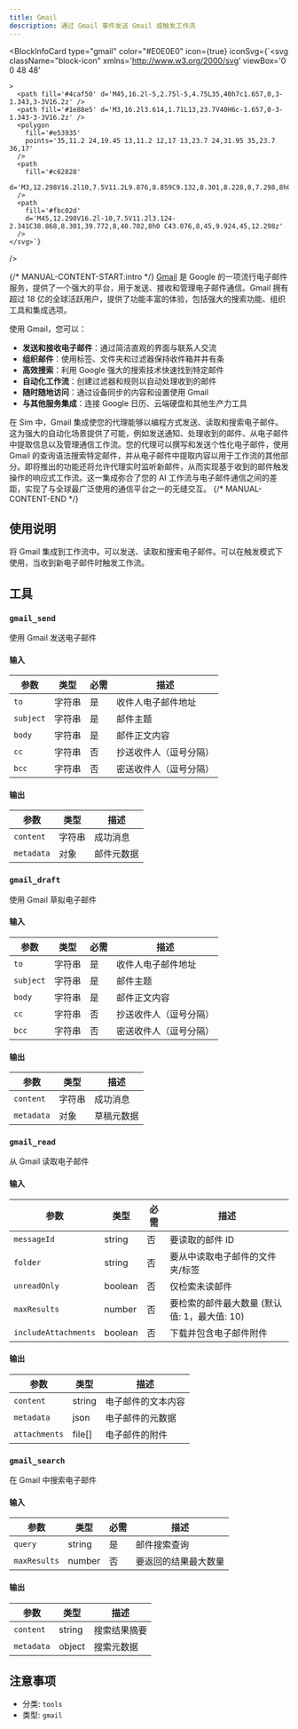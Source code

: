 ```yaml
---
title: Gmail
description: 通过 Gmail 事件发送 Gmail 或触发工作流
---
```



<BlockInfoCard 
  type="gmail"
  color="#E0E0E0"
  icon={true}
  iconSvg={`<svg className="block-icon"
      xmlns='http://www.w3.org/2000/svg'
      viewBox='0 0 48 48'
      
      
      
    >
      <path fill='#4caf50' d='M45,16.2l-5,2.75l-5,4.75L35,40h7c1.657,0,3-1.343,3-3V16.2z' />
      <path fill='#1e88e5' d='M3,16.2l3.614,1.71L13,23.7V40H6c-1.657,0-3-1.343-3-3V16.2z' />
      <polygon
        fill='#e53935'
        points='35,11.2 24,19.45 13,11.2 12,17 13,23.7 24,31.95 35,23.7 36,17'
      />
      <path
        fill='#c62828'
        d='M3,12.298V16.2l10,7.5V11.2L9.876,8.859C9.132,8.301,8.228,8,7.298,8h0C4.924,8,3,9.924,3,12.298z'
      />
      <path
        fill='#fbc02d'
        d='M45,12.298V16.2l-10,7.5V11.2l3.124-2.341C38.868,8.301,39.772,8,40.702,8h0 C43.076,8,45,9.924,45,12.298z'
      />
    </svg>`}
/>

{/* MANUAL-CONTENT-START:intro */}
[Gmail](https://gmail.com) 是 Google 的一项流行电子邮件服务，提供了一个强大的平台，用于发送、接收和管理电子邮件通信。Gmail 拥有超过 18 亿的全球活跃用户，提供了功能丰富的体验，包括强大的搜索功能、组织工具和集成选项。

使用 Gmail，您可以：

- **发送和接收电子邮件**：通过简洁直观的界面与联系人交流
- **组织邮件**：使用标签、文件夹和过滤器保持收件箱井井有条
- **高效搜索**：利用 Google 强大的搜索技术快速找到特定邮件
- **自动化工作流**：创建过滤器和规则以自动处理收到的邮件
- **随时随地访问**：通过设备同步的内容和设置使用 Gmail
- **与其他服务集成**：连接 Google 日历、云端硬盘和其他生产力工具

在 Sim 中，Gmail 集成使您的代理能够以编程方式发送、读取和搜索电子邮件。这为强大的自动化场景提供了可能，例如发送通知、处理收到的邮件、从电子邮件中提取信息以及管理通信工作流。您的代理可以撰写和发送个性化电子邮件，使用 Gmail 的查询语法搜索特定邮件，并从电子邮件中提取内容以用于工作流的其他部分。即将推出的功能还将允许代理实时监听新邮件，从而实现基于收到的邮件触发操作的响应式工作流。这一集成弥合了您的 AI 工作流与电子邮件通信之间的差距，实现了与全球最广泛使用的通信平台之一的无缝交互。
{/* MANUAL-CONTENT-END */}

## 使用说明

将 Gmail 集成到工作流中。可以发送、读取和搜索电子邮件。可以在触发模式下使用，当收到新电子邮件时触发工作流。

## 工具

### `gmail_send`

使用 Gmail 发送电子邮件

#### 输入

| 参数 | 类型 | 必需 | 描述 |
| --------- | ---- | -------- | ----------- |
| `to` | 字符串 | 是 | 收件人电子邮件地址 |
| `subject` | 字符串 | 是 | 邮件主题 |
| `body` | 字符串 | 是 | 邮件正文内容 |
| `cc` | 字符串 | 否 | 抄送收件人（逗号分隔） |
| `bcc` | 字符串 | 否 | 密送收件人（逗号分隔） |

#### 输出

| 参数 | 类型 | 描述 |
| --------- | ---- | ----------- |
| `content` | 字符串 | 成功消息 |
| `metadata` | 对象 | 邮件元数据 |

### `gmail_draft`

使用 Gmail 草拟电子邮件

#### 输入

| 参数 | 类型 | 必需 | 描述 |
| --------- | ---- | -------- | ----------- |
| `to` | 字符串 | 是 | 收件人电子邮件地址 |
| `subject` | 字符串 | 是 | 邮件主题 |
| `body` | 字符串 | 是 | 邮件正文内容 |
| `cc` | 字符串 | 否 | 抄送收件人（逗号分隔） |
| `bcc` | 字符串 | 否 | 密送收件人（逗号分隔） |

#### 输出

| 参数 | 类型 | 描述 |
| --------- | ---- | ----------- |
| `content` | 字符串 | 成功消息 |
| `metadata` | 对象 | 草稿元数据 |

### `gmail_read`

从 Gmail 读取电子邮件

#### 输入

| 参数 | 类型 | 必需 | 描述 |
| --------- | ---- | -------- | ----------- |
| `messageId` | string | 否 | 要读取的邮件 ID |
| `folder` | string | 否 | 要从中读取电子邮件的文件夹/标签 |
| `unreadOnly` | boolean | 否 | 仅检索未读邮件 |
| `maxResults` | number | 否 | 要检索的邮件最大数量 \(默认值: 1，最大值: 10\) |
| `includeAttachments` | boolean | 否 | 下载并包含电子邮件附件 |

#### 输出

| 参数 | 类型 | 描述 |
| --------- | ---- | ----------- |
| `content` | string | 电子邮件的文本内容 |
| `metadata` | json | 电子邮件的元数据 |
| `attachments` | file[] | 电子邮件的附件 |

### `gmail_search`

在 Gmail 中搜索电子邮件

#### 输入

| 参数 | 类型 | 必需 | 描述 |
| --------- | ---- | -------- | ----------- |
| `query` | string | 是 | 邮件搜索查询 |
| `maxResults` | number | 否 | 要返回的结果最大数量 |

#### 输出

| 参数 | 类型 | 描述 |
| --------- | ---- | ----------- |
| `content` | string | 搜索结果摘要 |
| `metadata` | object | 搜索元数据 |

## 注意事项

- 分类: `tools`
- 类型: `gmail`

